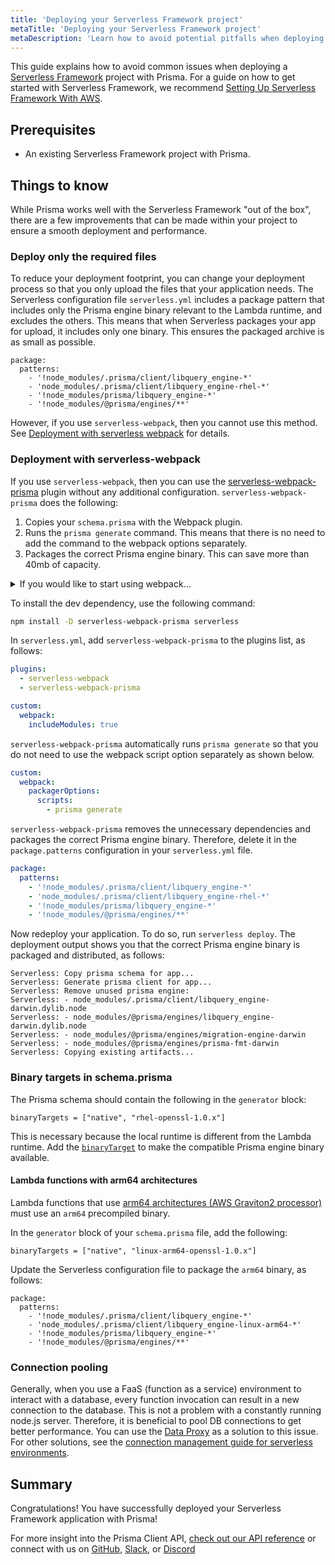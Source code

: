 ```yaml
---
title: 'Deploying your Serverless Framework project'
metaTitle: 'Deploying your Serverless Framework project'
metaDescription: 'Learn how to avoid potential pitfalls when deploying your Serverless Framework project using Prisma'
---
```


<TopBlock>

This guide explains how to avoid common issues when deploying a [Serverless Framework](https://www.serverless.com/framework/) project with Prisma. For a guide on how to get started with Serverless Framework, we recommend [Setting Up Serverless Framework With AWS](https://www.serverless.com/framework/docs/getting-started).

</TopBlock>

## Prerequisites

- An existing Serverless Framework project with Prisma.

## Things to know

While Prisma works well with the Serverless Framework "out of the box", there are a few improvements that can be made within your project to ensure a smooth deployment and performance.

### Deploy only the required files

To reduce your deployment footprint, you can change your deployment process so that you only upload the files that your application needs. The Serverless configuration file `serverless.yml` includes a package pattern that includes only the Prisma engine binary relevant to the Lambda runtime, and excludes the others. This means that when Serverless packages your app for upload, it includes only one binary. This ensures the packaged archive is as small as possible.

```code file=serverless.yml no-copy
package:
  patterns:
    - '!node_modules/.prisma/client/libquery_engine-*'
    - 'node_modules/.prisma/client/libquery_engine-rhel-*'
    - '!node_modules/prisma/libquery_engine-*'
    - '!node_modules/@prisma/engines/**'
```

However, if you use `serverless-webpack`, then you cannot use this method. See [Deployment with serverless webpack](#deployment-with-serverless-webpack) for details.

### Deployment with <inlinecode>serverless-webpack</inlinecode>

If you use `serverless-webpack`, then you can use the [serverless-webpack-prisma](https://github.com/danieluhm2004/serverless-webpack-prisma) plugin without any additional configuration. `serverless-webpack-prisma` does the following:

1. Copies your `schema.prisma` with the Webpack plugin.
2. Runs the `prisma generate` command. This means that there is no need to add the command to the webpack options separately.
3. Packages the correct Prisma engine binary. This can save more than 40mb of capacity.

<details><summary>If you would like to start using webpack...</summary>

Install the dependencies as follows:

```sh
npm install -D webpack serverless-webpack webpack-node-externals
```

If your project uses TypeScript, install `ts-loader`:

```sh
npm install -D ts-loader
```

Create a `webpack.config.js` file in the project root directory, and paste in the following configuration:

```javascript file=webpack.config.js
/* eslint-disable @typescript-eslint/no-var-requires */
const path = require('path')
const nodeExternals = require('webpack-node-externals')
const slsw = require('serverless-webpack')
const { isLocal } = slsw.lib.webpack

module.exports = {
  target: 'node',
  stats: 'normal',
  entry: slsw.lib.entries,
  externals: [nodeExternals()],
  mode: isLocal ? 'development' : 'production',
  optimization: { concatenateModules: false },
  resolve: { extensions: ['.js'] },
  output: {
    libraryTarget: 'commonjs',
    filename: '[name].js',
    path: path.resolve(__dirname, '.webpack'),
  },
}
```

If you use TypeScript, insert the following configuration inside `exports`:

```javascript file=webpack.config.js
// ...initial config
module.exports = {
  // ...initial config
  resolve: { extensions: ['.js', '.ts'] },
  module: {
    rules: [
      {
        test: /\.tsx?$/,
        loader: 'ts-loader',
        exclude: /node_modules/,
      },
    ],
  },
  // ...initial config
}
```

Refer to the [Serverless Webpack documentation](https://www.serverless.com/plugins/serverless-webpack) for additional configuration.

</details>

To install the dev dependency, use the following command:

```sh
npm install -D serverless-webpack-prisma serverless
```

In `serverless.yml`, add `serverless-webpack-prisma` to the plugins list, as follows:

```yaml file=serverless.yml
plugins:
  - serverless-webpack
  - serverless-webpack-prisma

custom:
  webpack:
    includeModules: true
```

`serverless-webpack-prisma` automatically runs `prisma generate` so that you do not need to use the webpack script option separately as shown below.

```yaml file=serverless.yml
custom:
  webpack:
    packagerOptions:
      scripts:
        - prisma generate
```

`serverless-webpack-prisma` removes the unnecessary dependencies and packages the correct Prisma engine binary. Therefore, delete it in the `package.patterns` configuration in your `serverless.yml` file.

```yaml file=serverless.yml
package:
  patterns:
    - '!node_modules/.prisma/client/libquery_engine-*'
    - 'node_modules/.prisma/client/libquery_engine-rhel-*'
    - '!node_modules/prisma/libquery_engine-*'
    - '!node_modules/@prisma/engines/**'
```

Now redeploy your application. To do so, run `serverless deploy`. The deployment output shows you that the correct Prisma engine binary is packaged and distributed, as follows:

```code no-copy
Serverless: Copy prisma schema for app...
Serverless: Generate prisma client for app...
Serverless: Remove unused prisma engine:
Serverless: - node_modules/.prisma/client/libquery_engine-darwin.dylib.node
Serverless: - node_modules/@prisma/engines/libquery_engine-darwin.dylib.node
Serverless: - node_modules/@prisma/engines/migration-engine-darwin
Serverless: - node_modules/@prisma/engines/prisma-fmt-darwin
Serverless: Copying existing artifacts...
```

### Binary targets in <inlinecode>schema.prisma</inlinecode>

The Prisma schema should contain the following in the `generator` block:

```prisma
binaryTargets = ["native", "rhel-openssl-1.0.x"]
```

This is necessary because the local runtime is different from the Lambda runtime. Add the [`binaryTarget`](/reference/api-reference/prisma-schema-reference#binarytargets-options) to make the compatible Prisma engine binary available.

#### Lambda functions with arm64 architectures

Lambda functions that use [arm64 architectures (AWS Graviton2 processor)](https://docs.aws.amazon.com/lambda/latest/dg/foundation-arch.html#foundation-arch-adv) must use an `arm64` precompiled binary.

In the `generator` block of your `schema.prisma` file, add the following:

```prisma file=schema.prisma
binaryTargets = ["native", "linux-arm64-openssl-1.0.x"]
```

Update the Serverless configuration file to package the `arm64` binary, as follows:

```code file=serverless.yml
package:
  patterns:
    - '!node_modules/.prisma/client/libquery_engine-*'
    - 'node_modules/.prisma/client/libquery_engine-linux-arm64-*'
    - '!node_modules/prisma/libquery_engine-*'
    - '!node_modules/@prisma/engines/**'
```

### Connection pooling

Generally, when you use a FaaS (function as a service) environment to interact with a database, every function invocation can result in a new connection to the database. This is not a problem with a constantly running node.js server. Therefore, it is beneficial to pool DB connections to get better performance. You can use the [Data Proxy](/data-platform/data-proxy) as a solution to this issue. For other solutions, see the [connection management guide for serverless environments](/guides/performance-and-optimization/connection-management#serverless-environments-faas).

## Summary

Congratulations! You have successfully deployed your Serverless Framework application with Prisma!

For more insight into the Prisma Client API, [check out our API reference](/reference/api-reference/prisma-client-reference) or connect with us on [GitHub](https://github.com/prisma/prisma), [Slack](https://slack.prisma.io), or [Discord](https://pris.ly/discord)
